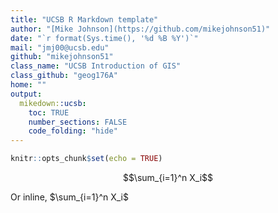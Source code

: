```yaml
---
title: "UCSB R Markdown template"
author: "[Mike Johnson](https://github.com/mikejohnson51)"
date: "`r format(Sys.time(), '%d %B %Y')`"
mail: "jmj00@ucsb.edu"
github: "mikejohnson51"
class_name: "UCSB Introduction of GIS"
class_github: "geog176A"
home: ""
output:
  mikedown::ucsb:
    toc: TRUE
    number_sections: FALSE
    code_folding: "hide"
---
```


```r
knitr::opts_chunk$set(echo = TRUE)
```


$$\sum_{i=1}^n X_i$$

Or inline, $\sum_{i=1}^n X_i$

